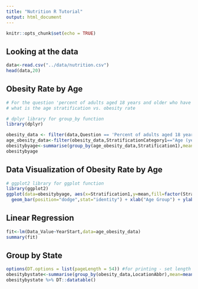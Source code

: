```yaml
---
title: "Nutrition R Tutorial"
output: html_document
---
```


```r
knitr::opts_chunk$set(echo = TRUE)
```

## Looking at the data

```r
data<-read.csv("../data/nutrition.csv")
head(data,20)
```

## Obesity Rate by Age

```r
# For the question 'percent of adults aged 18 years and older who have obesity', 
# what is the age stratification vs. obesity rate
```

```r
# dplyr library for group_by function
library(dplyr)

```

```r
obesity_data <- filter(data,Question == 'Percent of adults aged 18 years and older who have obesity')
age_obesity_data<-filter(obesity_data,StratificationCategory1=="Age (years)")
obesitybyage<-summarise(group_by(age_obesity_data,Stratification1),mean=mean(Data_Value))
obesitybyage
```

## Data Visualization of Obesity Rate by Age

```r
# ggplot2 library for ggplot function
library(ggplot2)
ggplot(data=obesitybyage, aes(x=Stratification1,y=mean,fill=factor(Stratification1))) +
  geom_bar(position="dodge",stat="identity") + xlab("Age Group") + ylab("Obesity Rate") + scale_fill_brewer(palette="BuGn",direction=-1) + guides(fill=guide_legend(title="Age Group")) 
```

## Linear Regression
```r
fit<-lm(Data_Value~YearStart,data=age_obesity_data)
summary(fit)
```

## Group by State
```r
options(DT.options = list(pageLength = 54)) #for printing - set length of datatable to 54
obesitybystate<-summarise(group_by(obesity_data,LocationAbbr),mean=mean(Data_Value,na.rm=TRUE))
obesitybystate %>% DT::datatable() 
```